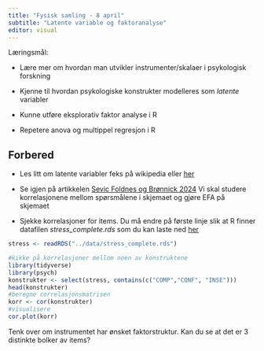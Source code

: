 ```yaml
---
title: "Fysisk samling - 8 april"
subtitle: "Latente variable og faktoranalyse"
editor: visual
---
```


Læringsmål:

-   Lære mer om hvordan man utvikler instrumenter/skalaer i psykologisk forskning

-   Kjenne til hvordan psykologiske konstrukter modelleres som *latente* variabler

-   Kunne utføre eksplorativ faktor analyse i R

-   Repetere anova og multippel regresjon i R

## Forbered

-   Les litt om latente variabler feks på wikipedia eller [her](https://osf.io/2qgne/download?format=pdf)

-   Se igjen på artikkelen [Sevic Foldnes og Brønnick 2024](https://www.frontiersin.org/journals/psychology/articles/10.3389/fpsyg.2024.1297194/full "Measuring digital stress in Norway") Vi skal studere korrelasjonene mellom spørsmålene i skjemaet og gjøre EFA på skjemaet

-   Sjekke korrelasjoner for items. Du må endre på første linje slik at R finner datafilen *stress_complete.rds* som du kan laste ned [her](#0)

```r
stress <- readRDS("../data/stress_complete.rds")

#kikke på korrelasjoner mellom noen av konstruktene
library(tidyverse)
library(psych)
konstrukter <- select(stress, contains(c("COMP","CONF", "INSE")))
head(konstrukter)
#beregne correlasjonsmatrisen
korr <- cor(konstrukter)
#visualisere
cor.plot(korr)
```

Tenk over om instrumentet har ønsket faktorstruktur. Kan du se at det er 3 distinkte bolker av items?
